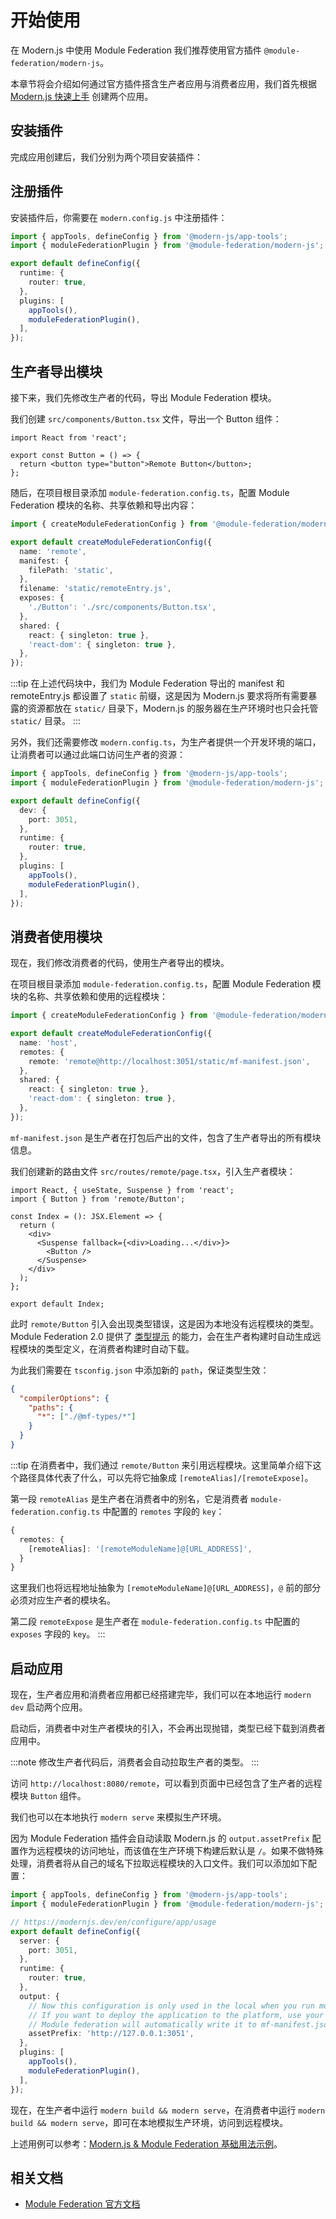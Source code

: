 # 开始使用

在 Modern.js 中使用 Module Federation 我们推荐使用官方插件 `@module-federation/modern-js`。

本章节将会介绍如何通过官方插件搭含生产者应用与消费者应用，我们首先根据 [Modern.js 快速上手](/guides/get-started/quick-start) 创建两个应用。

## 安装插件

完成应用创建后，我们分别为两个项目安装插件：


<PackageManagerTabs command="add @module-federation/modern-js" />

## 注册插件

安装插件后，你需要在 `modern.config.js` 中注册插件：

```ts
import { appTools, defineConfig } from '@modern-js/app-tools';
import { moduleFederationPlugin } from '@module-federation/modern-js';

export default defineConfig({
  runtime: {
    router: true,
  },
  plugins: [
    appTools(),
    moduleFederationPlugin(),
  ],
});

```

## 生产者导出模块

接下来，我们先修改生产者的代码，导出 Module Federation 模块。

我们创建 `src/components/Button.tsx` 文件，导出一个 Button 组件：

```tsx title="src/components/Button.tsx"
import React from 'react';

export const Button = () => {
  return <button type="button">Remote Button</button>;
};
```

随后，在项目根目录添加 `module-federation.config.ts`，配置 Module Federation 模块的名称、共享依赖和导出内容：

```ts title="module-federation.config.ts"
import { createModuleFederationConfig } from '@module-federation/modern-js';

export default createModuleFederationConfig({
  name: 'remote',
  manifest: {
    filePath: 'static',
  },
  filename: 'static/remoteEntry.js',
  exposes: {
    './Button': './src/components/Button.tsx',
  },
  shared: {
    react: { singleton: true },
    'react-dom': { singleton: true },
  },
});
```

:::tip
在上述代码块中，我们为 Module Federation 导出的 manifest 和 remoteEntry.js 都设置了 `static` 前缀，这是因为 Modern.js 要求将所有需要暴露的资源都放在 `static/` 目录下，Modern.js 的服务器在生产环境时也只会托管 `static/` 目录。
:::

另外，我们还需要修改 `modern.config.ts`，为生产者提供一个开发环境的端口，让消费者可以通过此端口访问生产者的资源：

```ts title="modern.config.ts"
import { appTools, defineConfig } from '@modern-js/app-tools';
import { moduleFederationPlugin } from '@module-federation/modern-js';

export default defineConfig({
  dev: {
    port: 3051,
  },
  runtime: {
    router: true,
  },
  plugins: [
    appTools(),
    moduleFederationPlugin(),
  ],
});
```

## 消费者使用模块

现在，我们修改消费者的代码，使用生产者导出的模块。

在项目根目录添加 `module-federation.config.ts`，配置 Module Federation 模块的名称、共享依赖和使用的远程模块：

```ts title="module-federation.config.ts"
import { createModuleFederationConfig } from '@module-federation/modern-js';

export default createModuleFederationConfig({
  name: 'host',
  remotes: {
    remote: 'remote@http://localhost:3051/static/mf-manifest.json',
  },
  shared: {
    react: { singleton: true },
    'react-dom': { singleton: true },
  },
});
```

`mf-manifest.json` 是生产者在打包后产出的文件，包含了生产者导出的所有模块信息。

我们创建新的路由文件 `src/routes/remote/page.tsx`，引入生产者模块：

```tsx title="src/routes/remote/page.tsx"
import React, { useState, Suspense } from 'react';
import { Button } from 'remote/Button';

const Index = (): JSX.Element => {
  return (
    <div>
      <Suspense fallback={<div>Loading...</div>}>
        <Button />
      </Suspense>
    </div>
  );
};

export default Index;
```

此时 `remote/Button` 引入会出现类型错误，这是因为本地没有远程模块的类型。Module Federation 2.0 提供了 [类型提示](https://module-federation.io/zh/guide/basic/type-prompt.html) 的能力，会在生产者构建时自动生成远程模块的类型定义，在消费者构建时自动下载。

为此我们需要在 `tsconfig.json` 中添加新的 `path`，保证类型生效：

```json title="tsconfig.json"
{
  "compilerOptions": {
    "paths": {
      "*": ["./@mf-types/*"]
    }
  }
}
```

:::tip
在消费者中，我们通过 `remote/Button` 来引用远程模块。这里简单介绍下这个路径具体代表了什么，可以先将它抽象成 `[remoteAlias]/[remoteExpose]`。

第一段 `remoteAlias` 是生产者在消费者中的别名，它是消费者 `module-federation.config.ts` 中配置的 `remotes` 字段的 `key`：

```ts
{
  remotes: {
    [remoteAlias]: '[remoteModuleName]@[URL_ADDRESS]',
  }
}
```

这里我们也将远程地址抽象为 `[remoteModuleName]@[URL_ADDRESS]`，`@` 前的部分必须对应生产者的模块名。

第二段 `remoteExpose` 是生产者在 `module-federation.config.ts` 中配置的 `exposes` 字段的 `key`。
:::

## 启动应用

现在，生产者应用和消费者应用都已经搭建完毕，我们可以在本地运行 `modern dev` 启动两个应用。

启动后，消费者中对生产者模块的引入，不会再出现抛错，类型已经下载到消费者应用中。

:::note
修改生产者代码后，消费者会自动拉取生产者的类型。
:::

访问 `http://localhost:8080/remote`，可以看到页面中已经包含了生产者的远程模块 `Button` 组件。

我们也可以在本地执行 `modern serve` 来模拟生产环境。

因为 Module Federation 插件会自动读取 Modern.js 的 `output.assetPrefix` 配置作为远程模块的访问地址，而该值在生产环境下构建后默认是 `/`。如果不做特殊处理，消费者将从自己的域名下拉取远程模块的入口文件。我们可以添加如下配置：

```ts
import { appTools, defineConfig } from '@modern-js/app-tools';
import { moduleFederationPlugin } from '@module-federation/modern-js';

// https://modernjs.dev/en/configure/app/usage
export default defineConfig({
  server: {
    port: 3051,
  },
  runtime: {
    router: true,
  },
  output: {
    // Now this configuration is only used in the local when you run modern serve command.
    // If you want to deploy the application to the platform, use your own domain name.
    // Module federation will automatically write it to mf-manifest.json, which influences consumer to fetch remoteEntry.js.
    assetPrefix: 'http://127.0.0.1:3051',
  },
  plugins: [
    appTools(),
    moduleFederationPlugin(),
  ],
});
```

现在，在生产者中运行 `modern build && modern serve`，在消费者中运行 `modern build && modern serve`，即可在本地模拟生产环境，访问到远程模块。

上述用例可以参考：[Modern.js & Module Federation 基础用法示例](https://github.com/web-infra-dev/modern-js-examples/tree/main/examples/module-federation/base)。

## 相关文档

- [Module Federation 官方文档](https://module-federation.io/zh/guide/framework/modernjs.html)
